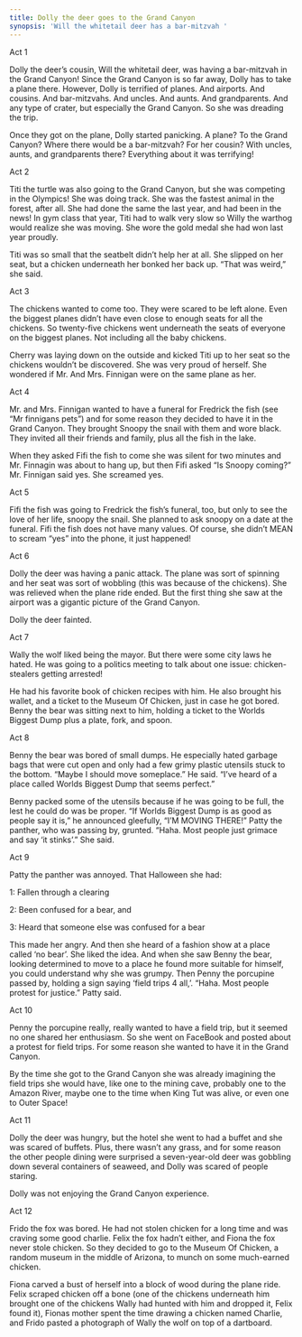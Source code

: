 ```yaml
---
title: Dolly the deer goes to the Grand Canyon
synopsis: 'Will the whitetail deer has a bar-mitzvah '
---
```


Act 1

Dolly the deer’s cousin, Will the whitetail deer, was having a bar-mitzvah in the Grand Canyon! Since the Grand Canyon is so far away, Dolly has to take a plane there. However, Dolly is terrified of planes. And airports. And cousins. And bar-mitzvahs. And uncles. And aunts. And grandparents. And any type of crater, but especially the Grand Canyon. So she was dreading the trip.

Once they got on the plane, Dolly started panicking. A plane? To the Grand Canyon? Where there would be a bar-mitzvah? For her cousin? With uncles, aunts, and grandparents there? Everything about it was terrifying!

Act 2

Titi the turtle was also going to the Grand Canyon, but she was competing in the Olympics! She was doing track. She was the fastest animal in the forest, after all. She had done the same the last year, and had been in the news! In gym class that year, Titi had to walk very slow so Willy the warthog would realize she was moving. She wore the gold medal she had won last year proudly.

Titi was so small that the seatbelt didn’t help her at all. She slipped on her seat, but a chicken underneath her bonked her back up. “That was weird,” she said.

Act 3

The chickens wanted to come too. They were scared to be left alone. Even the biggest planes didn’t have even close to enough seats for all the chickens. So twenty-five chickens went underneath the seats of everyone on the biggest planes. Not including all the baby chickens.

Cherry was laying down on the outside and kicked Titi up to her seat so the chickens wouldn’t be discovered. She was very proud of herself. She wondered if Mr. And Mrs. Finnigan were on the same plane as her.

Act 4

Mr. and Mrs. Finnigan wanted to have a funeral for Fredrick the fish (see “Mr finnigans pets”) and for some reason they decided to have it in the Grand Canyon. They brought Snoopy the snail with them and wore black. They invited all their friends and family, plus all the fish in the lake.

When they asked Fifi the fish to come she was silent for two minutes and Mr. Finnagin was about to hang up, but then Fifi asked “Is Snoopy coming?” Mr. Finnigan said yes. She screamed yes.

Act 5

Fifi the fish was going to Fredrick the fish’s funeral, too, but only to see the love of her life, snoopy the snail. She planned to ask snoopy on a date at the funeral. Fifi the fish does not have many values. Of course, she didn’t MEAN to scream “yes” into the phone, it just happened!

Act 6

Dolly the deer was having a panic attack. The plane was sort of spinning and her seat was sort of wobbling (this was because of the chickens). She was relieved when the plane ride ended. But the first thing she saw at the airport was a gigantic picture of the Grand Canyon.

Dolly the deer fainted.

Act 7

Wally the wolf liked being the mayor. But there were some city laws he hated. He was going to a politics meeting to talk about one issue: chicken-stealers getting arrested!

He had his favorite book of chicken recipes with him. He also brought his wallet, and a ticket to the Museum Of Chicken, just in case he got bored. Benny the bear was sitting next to him, holding a ticket to the Worlds Biggest Dump plus a plate, fork, and spoon.

Act 8

Benny the bear was bored of small dumps. He especially hated garbage bags that were cut open and only had a few grimy plastic utensils stuck to the bottom. “Maybe I should move someplace.” He said. “I’ve heard of a place called Worlds Biggest Dump that seems perfect.”

Benny packed some of the utensils because if he was going to be full, the lest he could do was be proper. “If Worlds Biggest Dump is as good as people say it is,” he announced gleefully, “I’M MOVING THERE!” Patty the panther, who was passing by, grunted. “Haha. Most people just grimace and say ‘it stinks’.” She said.

Act 9

Patty the panther was annoyed. That Halloween she had:

1: Fallen through a clearing

2: Been confused for a bear, and

3: Heard that someone else was confused for a bear

This made her angry. And then she heard of a fashion show at a place called ‘no bear’. She liked the idea. And when she saw Benny the bear, looking determined to move to a place he found more suitable for himself, you could understand why she was grumpy. Then Penny the porcupine passed by, holding a sign saying ‘field trips 4 all,’. “Haha. Most people protest for justice.” Patty said.

Act 10

Penny the porcupine really, really wanted to have a field trip, but it seemed no one shared her enthusiasm. So she went on FaceBook and posted about a protest for field trips. For some reason she wanted to have it in the Grand Canyon.

By the time she got to the Grand Canyon she was already imagining the field trips she would have, like one to the mining cave, probably one to the Amazon River, maybe one to the time when King Tut was alive, or even one to Outer Space!

Act 11

Dolly the deer was hungry, but the hotel she went to had a buffet and she was scared of buffets. Plus, there wasn’t any grass, and for some reason the other people dining were surprised a seven-year-old deer was gobbling down several containers of seaweed, and Dolly was scared of people staring.

Dolly was not enjoying the Grand Canyon experience.

Act 12

Frido the fox was bored. He had not stolen chicken for a long time and was craving some good charlie. Felix the fox hadn’t either, and Fiona the fox never stole chicken. So they decided to go to the Museum Of Chicken, a random museum in the middle of Arizona, to munch on some much-earned chicken.

Fiona carved a bust of herself into a block of wood during the plane ride. Felix scraped chicken off a bone (one of the chickens underneath him brought one of the chickens Wally had hunted with him and dropped it, Felix found it), Fionas mother spent the time drawing a chicken named Charlie, and Frido pasted a photograph of Wally the wolf on top of a dartboard. 
